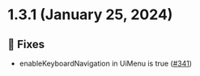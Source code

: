 
<Meta title="Releases/v1.3.x/v1.3.1/Changelog"/>
  
# 1.3.1 (January 25, 2024)

## 🐛 Fixes
* enableKeyboardNavigation in UiMenu is true  ([#341](https://github.com/infermedica/component-library/pull/341))

